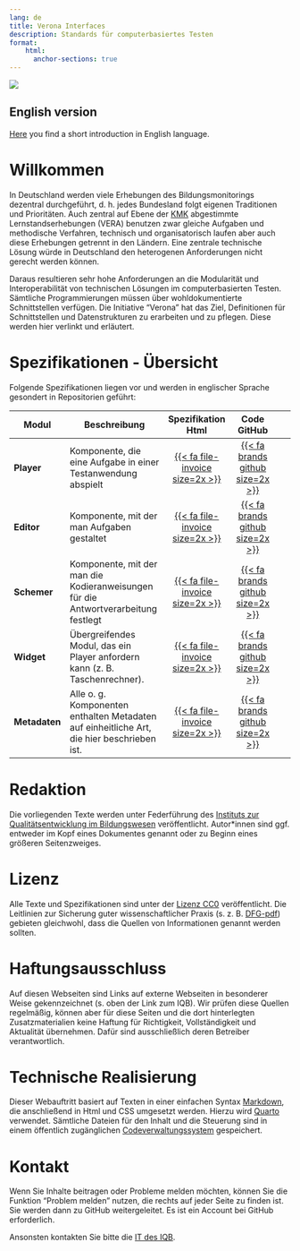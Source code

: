 ```yaml
---
lang: de
title: Verona Interfaces
description: Standards für computerbasiertes Testen
format:
    html:
      anchor-sections: true
---
```

![](assets/banner-image.jpg)

::: {.callout-note}
## English version
[Here](intro/english.qmd) you find a short introduction in English language.
:::

# Willkommen

In Deutschland werden viele Erhebungen des Bildungsmonitorings dezentral durchgeführt, d. h. jedes Bundesland folgt eigenen Traditionen und Prioritäten. Auch zentral auf Ebene der [KMK](https://www.kmk.org/themen/qualitaetssicherung-in-schulen/bildungsmonitoring/) abgestimmte Lernstandserhebungen (VERA) benutzen zwar gleiche Aufgaben und methodische Verfahren, technisch und organisatorisch laufen aber auch diese Erhebungen getrennt in den Ländern. Eine zentrale technische Lösung würde in Deutschland den heterogenen Anforderungen nicht gerecht werden können.

Daraus resultieren sehr hohe Anforderungen an die Modularität und Interoperabilität von technischen Lösungen im computerbasierten Testen. Sämtliche Programmierungen müssen über wohldokumentierte Schnittstellen verfügen. Die Initiative "Verona" hat das Ziel, Definitionen für Schnittstellen und Datenstrukturen zu erarbeiten und zu pflegen. Diese werden hier verlinkt und erläutert.

# Spezifikationen - Übersicht

Folgende Spezifikationen liegen vor und werden in englischer Sprache gesondert in Repositorien geführt:

| Modul | Beschreibung | Spezifikation Html | Code GitHub |
| ------ | ---------------- | :-----: | :-------: | :---- |
| **Player** | Komponente, die eine Aufgabe in einer Testanwendung abspielt | [{{< fa file-invoice size=2x >}}](https://verona-interfaces.github.io/player/) | [{{< fa brands github size=2x >}}](https://github.com/verona-interfaces/player#readme) |
| **Editor** | Komponente, mit der man Aufgaben gestaltet |  [{{< fa file-invoice size=2x >}}](https://verona-interfaces.github.io/editor/) | [{{< fa brands github size=2x >}}](https://github.com/verona-interfaces/editor#readme) |
| **Schemer** | Komponente, mit der man die Kodieranweisungen für die Antwortverarbeitung festlegt | [{{< fa file-invoice size=2x >}}](https://verona-interfaces.github.io/schemer/) | [{{< fa brands github size=2x >}}](https://github.com/verona-interfaces/schemer#readme) |
| **Widget** | Übergreifendes Modul, das ein Player anfordern kann (z. B. Taschenrechner). |  [{{< fa file-invoice size=2x >}}](https://verona-interfaces.github.io/widget/) | [{{< fa brands github size=2x >}}](https://github.com/verona-interfaces/widget#readme) |
| **Metadaten** | Alle o. g. Komponenten enthalten Metadaten auf einheitliche Art, die hier beschrieben ist. |  [{{< fa file-invoice size=2x >}}](https://verona-interfaces.github.io/verona-module-metadata/) | [{{< fa brands github size=2x >}}](https://github.com/verona-interfaces/verona-module-metadata#readme) |


# Redaktion

Die vorliegenden Texte werden unter Federführung des [Instituts zur Qualitätsentwicklung im Bildungswesen](https://www.iqb.hu-berlin.de) veröffentlicht. Autor\*innen sind ggf. entweder im Kopf eines Dokumentes genannt oder zu Beginn eines größeren Seitenzweiges. 

# Lizenz
Alle Texte und Spezifikationen sind unter der [Lizenz CC0](https://open-educational-resources.de/was-die-cc0-freigabe-bedeutet-und-welche-moeglichkeiten-sie-eroeffnen/) veröffentlicht. Die Leitlinien zur Sicherung guter wissenschaftlicher Praxis (s. z. B. [DFG-pdf](https://www.dfg.de/resource/blob/173732/4166759430af8dc2256f0fa54e009f03/kodex-gwp-data.pdf)) gebieten gleichwohl, dass die Quellen von Informationen genannt werden sollten.

# Haftungsausschluss

Auf diesen Webseiten sind Links auf externe Webseiten in besonderer Weise gekennzeichnet (s. oben der Link zum IQB). Wir prüfen diese Quellen regelmäßig, können aber für diese Seiten und die dort hinterlegten Zusatzmaterialien keine Haftung für Richtigkeit, Vollständigkeit und Aktualität übernehmen. Dafür sind ausschließlich deren Betreiber verantwortlich.

# Technische Realisierung

Dieser Webauftritt basiert auf Texten in einer einfachen Syntax [Markdown](https://markdown.de/), die anschließend in Html und CSS umgesetzt werden. Hierzu wird [Quarto](https://quarto.org/) verwendet. Sämtliche Dateien für den Inhalt und die Steuerung sind in einem öffentlich zugänglichen [Codeverwaltungssystem](https://github.com/verona-interfaces/verona-interfaces.github.io) gespeichert.

# Kontakt

Wenn Sie Inhalte beitragen oder Probleme melden möchten, können Sie die Funktion "Problem melden" nutzen, die rechts auf jeder Seite zu finden ist. Sie werden dann zu GitHub weitergeleitet. Es ist ein Account bei GitHub erforderlich.

Ansonsten kontakten Sie bitte die [IT des IQB](mailto:iqb-tbadev@hu-berlin.de).